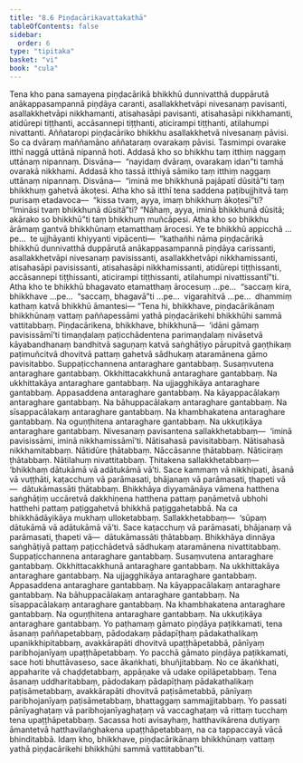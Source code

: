 ```yaml
---
title: "8.6 Piṇḍacārikavattakathā"
tableOfContents: false
sidebar:
  order: 6
type: "tipitaka"
basket: "vi"
book: "cula"
---
```



<DynamicBreadcrumb />

<Division number="365" book="cula" e="ch" v="4" p="383">

<Paragraph number="1682" book="cula">
Tena kho pana samayena piṇḍacārikā bhikkhū dunnivatthā duppārutā anākappasampannā piṇḍāya caranti, asallakkhetvāpi nivesanaṃ pavisanti, asallakkhetvāpi nikkhamanti, atisahasāpi pavisanti, atisahasāpi nikkhamanti, atidūrepi tiṭṭhanti, accāsannepi tiṭṭhanti, aticirampi tiṭṭhanti, atilahumpi nivattanti. Aññataropi piṇḍacāriko bhikkhu asallakkhetvā nivesanaṃ pāvisi. So ca dvāraṃ maññamāno aññataraṃ ovarakaṃ pāvisi. Tasmimpi ovarake itthī naggā uttānā nipannā hoti. Addasā kho so bhikkhu taṃ itthiṃ naggaṃ uttānaṃ nipannaṃ. Disvāna—  “nayidaṃ dvāraṃ, ovarakaṃ idan”ti tamhā ovarakā nikkhami. Addasā kho tassā itthiyā sāmiko taṃ itthiṃ naggaṃ uttānaṃ nipannaṃ. Disvāna—  “iminā me bhikkhunā pajāpatī dūsitā”ti taṃ bhikkhuṃ gahetvā ākoṭesi. Atha kho sā itthī tena saddena paṭibujjhitvā taṃ purisaṃ etadavoca—  “kissa tvaṃ, ayya, imaṃ bhikkhuṃ ākoṭesī”ti? “Imināsi tvaṃ bhikkhunā dūsitā”ti? “Nāhaṃ, ayya, iminā bhikkhunā dūsitā; akārako so bhikkhū”ti taṃ bhikkhuṃ muñcāpesi. Atha kho so bhikkhu ārāmaṃ gantvā bhikkhūnaṃ etamatthaṃ ārocesi.
</Paragraph>

<Paragraph number="1683" book="cula">
Ye te bhikkhū appicchā …pe…  te ujjhāyanti khiyyanti vipācenti—  “kathañhi nāma piṇḍacārikā bhikkhū dunnivatthā duppārutā anākappasampannā piṇḍāya carissanti, asallakkhetvāpi nivesanaṃ pavisissanti, asallakkhetvāpi nikkhamissanti, atisahasāpi pavisissanti, atisahasāpi nikkhamissanti, atidūrepi tiṭṭhissanti, accāsannepi tiṭṭhissanti, aticirampi tiṭṭhissanti, atilahumpi nivattissantī”ti. Atha kho te bhikkhū bhagavato etamatthaṃ ārocesuṃ …pe…  “saccaṃ kira, bhikkhave …pe…  “saccaṃ, bhagavā”ti …pe…  vigarahitvā …pe…  dhammiṃ kathaṃ katvā bhikkhū āmantesi—
</Paragraph>

</Division>
<Division number="366" book="cula" e="ch" v="4" p="383">

<Paragraph number="1684" book="cula">
“Tena hi, bhikkhave, piṇḍacārikānaṃ bhikkhūnaṃ vattaṃ paññapessāmi yathā piṇḍacārikehi bhikkhūhi sammā vattitabbaṃ. Piṇḍacārikena, bhikkhave, bhikkhunā—  ‘idāni gāmaṃ pavisissāmī’ti timaṇḍalaṃ paṭicchādentena parimaṇḍalaṃ nivāsetvā kāyabandhanaṃ bandhitvā saguṇaṃ katvā saṅghāṭiyo pārupitvā gaṇṭhikaṃ paṭimuñcitvā dhovitvā pattaṃ gahetvā sādhukaṃ ataramānena gāmo pavisitabbo.
</Paragraph>

<Paragraph number="1685" book="cula">
Suppaṭicchannena antaraghare gantabbaṃ. Susaṃvutena antaraghare gantabbaṃ. Okkhittacakkhunā antaraghare gantabbaṃ. Na ukkhittakāya antaraghare gantabbaṃ. Na ujjagghikāya antaraghare gantabbaṃ. Appasaddena antaraghare gantabbaṃ. Na kāyappacālakaṃ antaraghare gantabbaṃ. Na bāhuppacālakaṃ antaraghare gantabbaṃ. Na sīsappacālakaṃ antaraghare gantabbaṃ. Na khambhakatena antaraghare gantabbaṃ. Na oguṇṭhitena antaraghare gantabbaṃ. Na ukkuṭikāya antaraghare gantabbaṃ.
</Paragraph>

<Paragraph number="1686" book="cula">
Nivesanaṃ pavisantena sallakkhetabbaṃ—  ‘iminā pavisissāmi, iminā nikkhamissāmī’ti. Nātisahasā pavisitabbaṃ. Nātisahasā nikkhamitabbaṃ. Nātidūre ṭhātabbaṃ. Nāccāsanne ṭhātabbaṃ. Nāticiraṃ ṭhātabbaṃ. Nātilahuṃ nivattitabbaṃ. Ṭhitakena sallakkhetabbaṃ—  ‘bhikkhaṃ dātukāmā vā adātukāmā vā’ti. Sace kammaṃ vā nikkhipati, āsanā vā vuṭṭhāti, kaṭacchuṃ vā parāmasati, bhājanaṃ vā parāmasati, ṭhapeti vā—  dātukāmassāti ṭhātabbaṃ. Bhikkhāya diyyamānāya vāmena hatthena saṅghāṭiṃ uccāretvā dakkhiṇena hatthena pattaṃ paṇāmetvā ubhohi hatthehi pattaṃ paṭiggahetvā bhikkhā paṭiggahetabbā. Na ca bhikkhādāyikāya mukhaṃ ulloketabbaṃ. Sallakkhetabbaṃ—  ‘sūpaṃ dātukāmā vā adātukāmā vā’ti. Sace kaṭacchuṃ vā parāmasati, bhājanaṃ vā parāmasati, ṭhapeti vā—  dātukāmassāti ṭhātabbaṃ. Bhikkhāya dinnāya saṅghāṭiyā pattaṃ paṭicchādetvā sādhukaṃ ataramānena nivattitabbaṃ.
</Paragraph>

<Paragraph number="1687" book="cula">
Suppaṭicchannena antaraghare gantabbaṃ. Susaṃvutena antaraghare gantabbaṃ. Okkhittacakkhunā antaraghare gantabbaṃ. Na ukkhittakāya antaraghare gantabbaṃ. Na ujjagghikāya antaraghare gantabbaṃ. Appasaddena antaraghare gantabbaṃ. Na kāyappacālakaṃ antaraghare gantabbaṃ. Na bāhuppacālakaṃ antaraghare gantabbaṃ. Na sīsappacālakaṃ antaraghare gantabbaṃ. Na khambhakatena antaraghare gantabbaṃ. Na oguṇṭhitena antaraghare gantabbaṃ. Na ukkuṭikāya antaraghare gantabbaṃ. Yo paṭhamaṃ gāmato piṇḍāya paṭikkamati, tena āsanaṃ paññapetabbaṃ, pādodakaṃ pādapīṭhaṃ pādakathalikaṃ upanikkhipitabbaṃ, avakkārapāti dhovitvā upaṭṭhāpetabbā, pānīyaṃ paribhojanīyaṃ upaṭṭhāpetabbaṃ. Yo pacchā gāmato piṇḍāya paṭikkamati, sace hoti bhuttāvaseso, sace ākaṅkhati, bhuñjitabbaṃ. No ce ākaṅkhati, appaharite vā chaḍḍetabbaṃ, appāṇake vā udake opilāpetabbaṃ. Tena āsanaṃ uddharitabbaṃ, pādodakaṃ pādapīṭhaṃ pādakathalikaṃ paṭisāmetabbaṃ, avakkārapāti dhovitvā paṭisāmetabbā, pānīyaṃ paribhojanīyaṃ paṭisāmetabbaṃ, bhattaggaṃ sammajjitabbaṃ. Yo passati pānīyaghaṭaṃ vā paribhojanīyaghaṭaṃ vā vaccaghaṭaṃ vā rittaṃ tucchaṃ tena upaṭṭhāpetabbaṃ. Sacassa hoti avisayhaṃ, hatthavikārena dutiyaṃ āmantetvā hatthavilaṅghakena upaṭṭhāpetabbaṃ, na ca tappaccayā vācā bhinditabbā. Idaṃ kho, bhikkhave, piṇḍacārikānaṃ bhikkhūnaṃ vattaṃ yathā piṇḍacārikehi bhikkhūhi sammā vattitabban”ti.
</Paragraph>
</Division>